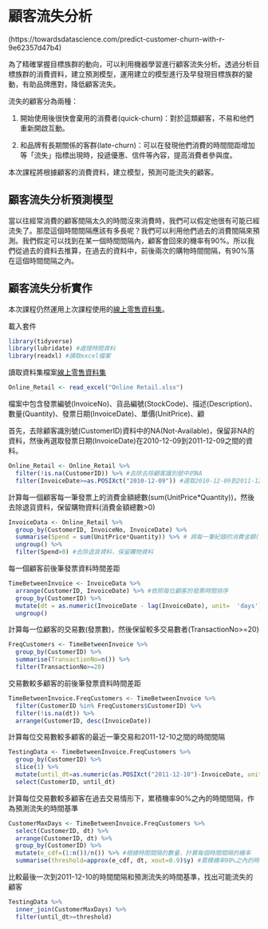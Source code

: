 # 顧客流失分析 {#customer-churn-analysis}

(https://towardsdatascience.com/predict-customer-churn-with-r-9e62357d47b4)

為了精確掌握目標族群的動向，可以利用機器學習進行顧客流失分析。透過分析目標族群的消費資料，建立預測模型，運用建立的模型進行及早發現目標族群的變動，有助品牌應對，降低顧客流失。

流失的顧客分為兩種：

1. 開始使用後很快會棄用的消費者(quick-churn)：對於這類顧客，不易和他們重新開啟互動。

2. 和品牌有長期關係的客群(late-churn)：可以在發現他們消費的時間間距增加等「流失」指標出現時，投遞優惠、信件等內容，提高消費者參與度。 

本次課程將根據顧客的消費資料，建立模型，預測可能流失的顧客。

## 顧客流失分析預測模型

當以往經常消費的顧客間隔太久的時間沒來消費時，我們可以假定他很有可能已經流失了。那麼這個時間間隔應該有多長呢？我們可以利用他們過去的消費間隔來預測。我們假定可以找到在某一個時間間隔內，顧客會回來的機率有90%。所以我們從過去的資料去推算，在過去的資料中，前後兩次的購物時間間隔，有90%落在這個時間間隔之內。

## 顧客流失分析實作

本次課程仍然運用上次課程使用的[線上零售資料集](https://archive.ics.uci.edu/ml/datasets/Online+Retail)。

載入套件
```r
library(tidyverse)
library(lubridate) #處理時間資料
library(readxl) #讀取excel檔案
```

讀取資料集檔案[線上零售資料集](https://archive.ics.uci.edu/ml/datasets/Online+Retail)
```r
Online_Retail <- read_excel("Online Retail.xlsx")
```

檔案中包含發票編號(InvoiceNo)、貨品編號(StockCode)、描述(Description)、數量(Quantity)、發票日期(InvoiceDate)、單價(UnitPrice)、顧

首先，去除顧客識別號(CustomerID)資料中的NA(Not-Available)，保留非NA的資料，然後再選取發票日期(InvoiceDate)在2010-12-09到2011-12-09之間的資料。
```r
Online_Retail <- Online_Retail %>%
  filter(!is.na(CustomerID)) %>% #去除去除顧客識別號中的NA
  filter(InvoiceDate>=as.POSIXct("2010-12-09")) #選取2010-12-09到2011-12-09之間的資料
```

計算每一個顧客每一筆發票上的消費金額總數(sum(UnitPrice*Quantity))，然後去除退貨資料，保留購物資料(消費金額總數>0)
```r
InvoiceData <- Online_Retail %>%
  group_by(CustomerID, InvoiceNo, InvoiceDate) %>%
  summarise(Spend = sum(UnitPrice*Quantity)) %>% # 將每一筆紀錄的消費金額(單價*數量)加總
  ungroup() %>% 
  filter(Spend>0) #去除退貨資料，保留購物資料
```

每一個顧客前後筆發票資料時間差距
```r
TimeBetweenInvoice <- InvoiceData %>% 
  arrange(CustomerID, InvoiceDate) %>% #依照每位顧客的發票時間排序
  group_by(CustomerID) %>% 
  mutate(dt = as.numeric(InvoiceDate - lag(InvoiceDate), unit=  'days')) %>% #當筆發票的時間減去前一筆發票的時間
  ungroup()
```


計算每一位顧客的交易數(發票數)，然後保留較多交易數者(TransactionNo>=20)
```r
FreqCustomers <- TimeBetweenInvoice %>%
  group_by(CustomerID) %>%
  summarise(TransactionNo=n()) %>%
  filter(TransactionNo>=20)
```

交易數較多顧客的前後筆發票資料時間差距
```r
TimeBetweenInvoice.FreqCustomers <- TimeBetweenInvoice %>%
  filter(CustomerID %in% FreqCustomers$CustomerID) %>%
  filter(!is.na(dt)) %>%
  arrange(CustomerID, desc(InvoiceDate))
```

計算每位交易數較多顧客的最近一筆交易和2011-12-10之間的時間間隔
```r
TestingData <- TimeBetweenInvoice.FreqCustomers %>%
  group_by(CustomerID) %>%
  slice(1) %>%
  mutate(until_dt=as.numeric(as.POSIXct("2011-12-10")-InvoiceDate, unit=  'days')) %>%
  select(CustomerID, until_dt)
```

計算每位交易數較多顧客在過去交易情形下，累積機率90%之內的時間間隔，作為預測流失的時間基準
```r
CustomerMaxDays <- TimeBetweenInvoice.FreqCustomers %>%
  select(CustomerID, dt) %>%
  arrange(CustomerID, dt) %>%
  group_by(CustomerID) %>%
  mutate(e_cdf=(1:n())/n()) %>% #根據時間間隔的數量，計算每個時間間隔的機率
  summarise(threshold=approx(e_cdf, dt, xout=0.9)$y) #累積機率90%之內的時間間隔
```

比較最後一次到2011-12-10的時間間隔和預測流失的時間基準，找出可能流失的顧客
```r
TestingData %>%
  inner_join(CustomerMaxDays) %>%
  filter(until_dt>=threshold)
```

